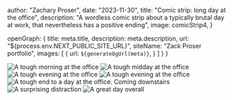 



  author: "Zachary Proser",
  date: "2023-11-30",
  title: "Comic strip: long day at the office",
  description: "A wordless comic strip about a typically brutal day at work, that nevertheless has a positive ending",
  image: comicStrip4,
}

  openGraph: {
    title: meta.title,
    description: meta.description,
    url: "${process.env.NEXT_PUBLIC_SITE_URL}", 
    siteName: "Zack Proser portfolio",
    images: [
      {
        url: `${generateOgUrl(meta)}`,
      }
    ]
  }
}


<Image src={comicStrip1} alt="A tough morning at the office" />

<Image src={comicStrip2} alt="A tough midday at the office" />

<Image src={comicStrip3} alt="A tough evening at the office" />

<Image src={comicStrip4} alt="A tough evening at the office" />

<Image src={comicStrip5} alt="A tough end to a day at the office. Coming downstairs" />

<Image src={comicStrip6} alt="A surprising distraction" />

<Image src={comicStrip7} alt="A great day overall" />
